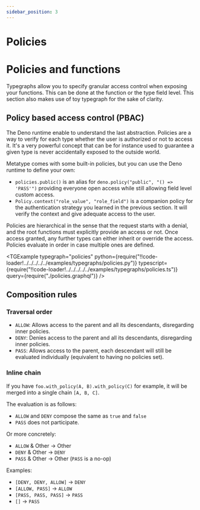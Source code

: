 ```yaml
---
sidebar_position: 3
---
```


# Policies


# Policies and functions

Typegraphs allow you to specify granular access control when exposing your functions. This can be done at the function or the type field level. This section also makes use of toy typegraph for the sake of clarity.

## Policy based access control (PBAC)

The Deno runtime enable to understand the last abstraction. Policies are a way to verify for each type whether the user is authorized or not to access it. It's a very powerful concept that can be for instance used to guarantee a given type is never accidentally exposed to the outside world.

Metatype comes with some built-in policies, but you can use the Deno runtime to define your own:

- `policies.public()` is an alias for `deno.policy("public", "() => 'PASS'")` providing everyone open access while still allowing field level custom access.
- `Policy.context("role_value", "role_field")` is a companion policy for the authentication strategy you learned in the previous section. It will verify the context and give adequate access to the user.

Policies are hierarchical in the sense that the request starts with a denial, and the root functions must explicitly provide an access or not. Once access granted, any further types can either inherit or override the access. Policies evaluate in order in case multiple ones are defined.

<TGExample
  typegraph="policies"
  python={require("!!code-loader!../../../../../examples/typegraphs/policies.py")}
  typescript={require("!!code-loader!../../../../../examples/typegraphs/policies.ts")}
  query={require("./policies.graphql")}
/>


## Composition rules

### Traversal order

- `ALLOW`: Allows access to the parent and all its descendants, disregarding inner policies.
- `DENY`: Denies access to the parent and all its descendants, disregarding inner policies.
- `PASS`: Allows access to the parent, each descendant will still be evaluated individually (equivalent to having no policies set).

### Inline chain

If you have `foo.with_policy(A, B).with_policy(C)` for example, it will be merged into a single chain `[A, B, C]`.

The evaluation is as follows:

- `ALLOW` and `DENY` compose the same as `true` and `false`
- `PASS` does not participate.

Or more concretely:
- `ALLOW` & Other -> Other
- `DENY` & Other -> `DENY`
- `PASS` & Other -> Other (`PASS` is a no-op)


Examples:
- `[DENY, DENY, ALLOW]` -> `DENY`
- `[ALLOW, PASS]` -> `ALLOW`
- `[PASS, PASS, PASS]` -> `PASS`
- `[]` -> `PASS`
